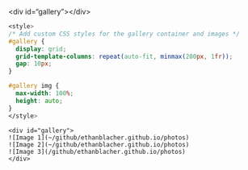 \<div id="gallery"\>\</div\>

```css
<style>
/* Add custom CSS styles for the gallery container and images */
#gallery {
  display: grid;
  grid-template-columns: repeat(auto-fit, minmax(200px, 1fr));
  gap: 10px;
}

#gallery img {
  max-width: 100%;
  height: auto;
}
</style>
```

```         
<div id="gallery">
![Image 1](~/github/ethanblacher.github.io/photos)
![Image 2](~/github/ethanblacher.github.io/photos)
![Image 3](/github/ethanblacher.github.io/photos)
</div>
```
